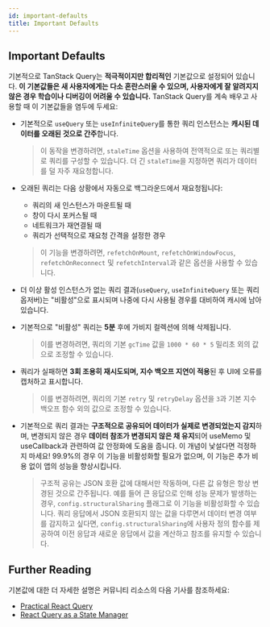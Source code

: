 ```yaml
---
id: important-defaults
title: Important Defaults
---
```


## Important Defaults

기본적으로 TanStack Query는 **적극적이지만 합리적인** 기본값으로 설정되어 있습니다. **이 기본값들은 새 사용자에게는 다소 혼란스러울 수 있으며, 사용자에게 잘 알려지지 않은 경우 학습이나 디버깅이 어려울 수 있습니다.** TanStack Query를 계속 배우고 사용할 때 이 기본값들을 염두에 두세요:

- 기본적으로 `useQuery` 또는 `useInfiniteQuery`를 통한 쿼리 인스턴스는 **캐시된 데이터를 오래된 것으로 간주**합니다.

  > 이 동작을 변경하려면, `staleTime` 옵션을 사용하여 전역적으로 또는 쿼리별로 쿼리를 구성할 수 있습니다. 더 긴 `staleTime`을 지정하면 쿼리가 데이터를 덜 자주 재요청합니다.

- 오래된 쿼리는 다음 상황에서 자동으로 백그라운드에서 재요청됩니다:

  - 쿼리의 새 인스턴스가 마운트될 때
  - 창이 다시 포커스될 때
  - 네트워크가 재연결될 때
  - 쿼리가 선택적으로 재요청 간격을 설정한 경우

  > 이 기능을 변경하려면, `refetchOnMount`, `refetchOnWindowFocus`, `refetchOnReconnect` 및 `refetchInterval`과 같은 옵션을 사용할 수 있습니다.

- 더 이상 활성 인스턴스가 없는 쿼리 결과(`useQuery`, `useInfiniteQuery` 또는 쿼리 옵저버)는 "비활성"으로 표시되며 나중에 다시 사용될 경우를 대비하여 캐시에 남아 있습니다.
- 기본적으로 "비활성" 쿼리는 **5분** 후에 가비지 컬렉션에 의해 삭제됩니다.

  > 이를 변경하려면, 쿼리의 기본 `gcTime` 값을 `1000 * 60 * 5` 밀리초 외의 값으로 조정할 수 있습니다.

- 쿼리가 실패하면 **3회 조용히 재시도되며, 지수 백오프 지연이 적용**된 후 UI에 오류를 캡처하고 표시합니다.

  > 이를 변경하려면, 쿼리의 기본 `retry` 및 `retryDelay` 옵션을 `3`과 기본 지수 백오프 함수 외의 값으로 조정할 수 있습니다.

- 기본적으로 쿼리 결과는 **구조적으로 공유되어 데이터가 실제로 변경되었는지 감지**하며, 변경되지 않은 경우 **데이터 참조가 변경되지 않은 채 유지**되어 useMemo 및 useCallback과 관련하여 값 안정화에 도움을 줍니다. 이 개념이 낯설다면 걱정하지 마세요! 99.9%의 경우 이 기능을 비활성화할 필요가 없으며, 이 기능은 추가 비용 없이 앱의 성능을 향상시킵니다.

  > 구조적 공유는 JSON 호환 값에 대해서만 작동하며, 다른 값 유형은 항상 변경된 것으로 간주됩니다. 예를 들어 큰 응답으로 인해 성능 문제가 발생하는 경우, `config.structuralSharing` 플래그로 이 기능을 비활성화할 수 있습니다. 쿼리 응답에서 JSON 호환되지 않는 값을 다루면서 데이터 변경 여부를 감지하고 싶다면, `config.structuralSharing`에 사용자 정의 함수를 제공하여 이전 응답과 새로운 응답에서 값을 계산하고 참조를 유지할 수 있습니다.

[//]: # "Materials"

## Further Reading

기본값에 대한 더 자세한 설명은 커뮤니티 리소스의 다음 기사를 참조하세요:

- [Practical React Query](../../community/tkdodos-blog#1-practical-react-query)
- [React Query as a State Manager](../../community/tkdodos-blog#10-react-query-as-a-state-manager)

[//]: # "Materials"
